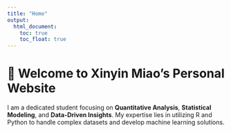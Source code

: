 ```yaml
---
title: "Home"
output: 
  html_document:
    toc: true
    toc_float: true
---
```


# 👋 Welcome to Xinyin Miao's Personal Website

I am a dedicated student focusing on **Quantitative Analysis**, **Statistical Modeling**, and **Data-Driven Insights**. My expertise lies in utilizing R and Python to handle complex datasets and develop machine learning solutions.